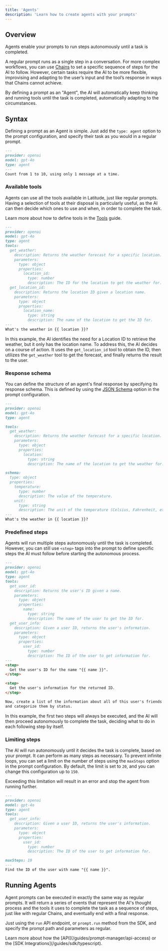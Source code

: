 ```yaml
---
title: 'Agents'
description: 'Learn how to create agents with your prompts'
---
```


## Overview

Agents enable your prompts to run steps autonomously until a task is completed.

A regular prompt runs as a single step in a conversation. For more complex workflows, you can use [Chains](/promptl/advanced/chains) to set a specific sequence of steps for the AI to follow. However, certain tasks require the AI to be more flexible, improvising and adapting to the user’s input and the tool’s response in ways that Chains cannot achieve.

By defining a prompt as an "Agent", the AI will automatically keep thinking and running tools until the task is completed, automatically adapting to the circumstances.

## Syntax

Defining a prompt as an Agent is simple. Just add the `type: agent` option to the prompt configuration, and specify their task as you would in a regular prompt.

```markdown
---
provider: openai
model: gpt-4o
type: agent
---
Count from 1 to 10, using only 1 message at a time.
```

### Available tools

Agents can use all the tools available in Latitude, just like regular prompts. Having a selection of tools at their disposal is particularly useful, as the AI can then decide which ones to use and when, in order to complete the task.

Learn more about how to define tools in the [Tools](/guides/prompt-manager/tools) guide.

```markdown
---
provider: openai
model: gpt-4o
type: agent
tools:
  get_weather:
    description: Returns the weather forecast for a specific location.
    parameters:
      type: object
      properties:
        location_id:
          type: number
          description: The ID for the location to get the weather for.
  get_location_id:
    description: Returns the location ID given a location name.
    parameters:
      type: object
      properties:
        location_name:
          type: string
          description: The name of the location to get the ID for.
---
What's the weather in {{ location }}?
```

In this example, the AI identifies the need for a Location ID to retrieve the weather, but it only has the location name. To address this, the AI decides on a course of action. It uses the `get_location_id` tool to obtain the ID, then utilizes the `get_weather` tool to get the forecast, and finally returns the result to the user.

### Response schema

You can define the structure of an agent's final response by specifying its response schema. This is defined by using the [JSON Schema](/guides/prompt-manager/json-output) option in the prompt configuration.

```markdown
---
provider: openai
model: gpt-4o
type: agent

tools:
  get_weather:
    description: Returns the weather forecast for a specific location.
    parameters:
      type: object
      properties:
        location:
          type: string
          description: The name of the location to get the weather for.

schema:
  type: object
  properties:
    temperature:
      type: number
      description: The value of the temperature.
    unit:
      type: string
      description: The unit of the temperature (Celsius, Fahrenheit, etc.).
---
What's the weather in {{ location }}?
```

### Predefined steps

Agents will run multiple steps autonomously until the task is completed. However, you can still use `<step>` tags into the prompt to define specific steps the AI must follow before starting the autonomous process.

```markdown
---
provider: openai
model: gpt-4o
type: agent
tools:
  get_user_id:
    description: Returns the user's ID given a name.
    parameters:
      type: object
      properties:
        name:
          type: string
          description: The name of the user to get the ID for.
  get_user_info:
    description: Given a user ID, returns the user's information.
    parameters:
      type: object
      properties:
        user_id:
          type: number
          description: The ID of the user to get information for.
---
<step>
  Get the user's ID for the name "{{ name }}".
</step>

<step>
  Get the user's information for the returned ID.
</step>

Now, create a list of the information about all of this user's friends
and categorize them by status.
```

In this example, the first two steps will always be executed, and the AI will then proceed autonomously to complete the task, deciding what to do in each following step by itself.

### Limiting steps

The AI will run autonomously until it decides the task is complete, based on your prompt. It can perform as many steps as necessary. To prevent infinite loops, you can set a limit on the number of steps using the `maxSteps` option in the prompt configuration. By default, the limit is set to `20`, and you can change this configuration up to `150`.

Exceeding this limitation will result in an error and stop the agent from running further.

```markdown
---
provider: openai
model: gpt-4o
type: agent
tools:
  get_user_info:
    description: Given a user ID, returns the user's information.
    parameters:
      type: object
      properties:
        user_id:
          type: number
          description: The ID of the user to get information for.

maxSteps: 10
---
Find the ID of the user with name "{{ name }}".
```

## Running Agents

Agent prompts can be executed in exactly the same way as regular prompts. It will return a series of events that represent the AI's thought process and the tools it uses to complete the task as a sequence of steps, just like with regular Chains, and eventually end with a final response.

Just using the `run` API endpoint, or `prompt.run` method from the SDK, and specify the prompt path and parameters as regular.

<Note>
  Learn more about how the [API](/guides/prompt-manager/api-access) or the [SDK Integrations](/guides/sdk/typescript).
</Note>
